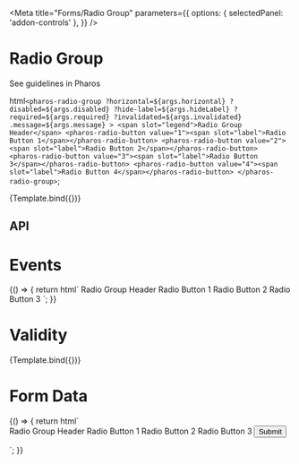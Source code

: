 

<Meta
  title="Forms/Radio Group"
  parameters={{
    options: { selectedPanel: 'addon-controls' },
  }}
/>

# Radio Group

<pharos-link href="https://pharos.jstor.org/components/radio-button" target="_blank">See guidelines in Pharos</pharos-link>

  html`
    <pharos-radio-group
      ?horizontal=${args.horizontal}
      ?disabled=${args.disabled}
      ?hide-label=${args.hideLabel}
      ?required=${args.required}
      ?invalidated=${args.invalidated}
      .message=${args.message}
    >
      <span slot="legend">Radio Group Header</span>
      <pharos-radio-button value="1"><span slot="label">Radio Button 1</span></pharos-radio-button>
      <pharos-radio-button value="2"><span slot="label">Radio Button 2</span></pharos-radio-button>
      <pharos-radio-button value="3"><span slot="label">Radio Button 3</span></pharos-radio-button>
      <pharos-radio-button value="4"><span slot="label">Radio Button 4</span></pharos-radio-button>
    </pharos-radio-group>
  `;

<Canvas withToolbar>
  <Story
    name="Base"
    argTypes={{
      hideLabel: { control: { type: 'boolean' }, defaultValue: false },
      horizontal: { control: { type: 'boolean' }, defaultValue: false },
    }}
  >
    {Template.bind({})}
  </Story>
</Canvas>

## API

<ArgsTable of="pharos-radio-group" />

# Events

<Canvas withToolbar>
  <Story name="Events">
    {() => {
      return html` <pharos-radio-group
        @change="${(e) => action('Change')(e.target.value)}"
        name="radio-group2"
      >
        <span slot="legend">Radio Group Header</span>
        <pharos-radio-button value="1"
          ><span slot="label">Radio Button 1</span></pharos-radio-button
        >
        <pharos-radio-button value="2" checked
          ><span slot="label">Radio Button 2</span></pharos-radio-button
        >
        <pharos-radio-button value="3"
          ><span slot="label">Radio Button 3</span></pharos-radio-button
        >
      </pharos-radio-group>`;
    }}
  </Story>
</Canvas>

# Validity

<Canvas withToolbar>
  <Story
    name="Validity"
    argTypes={{
      invalidated: { control: { type: 'boolean' }, defaultValue: true },
      required: { control: { type: 'boolean' }, defaultValue: true },
      message: {
        control: { type: 'text' },
        defaultValue: 'This field is required, please make a selection',
      },
    }}
  >
    {Template.bind({})}
  </Story>
</Canvas>

# Form Data

<Canvas withToolbar>
  <Story name="Form Data">
    {() => {
      return html`
        <form name="my-form" action="https://httpbin.org/post" method="POST">
          <pharos-radio-group
            @change="${(e) => action('Change')(e.target.value)}"
            name="radio-group4"
            required
          >
            <span slot="legend">Radio Group Header</span>
            <pharos-radio-button value="1"
              ><span slot="label">Radio Button 1</span></pharos-radio-button
            >
            <pharos-radio-button value="2"
              ><span slot="label">Radio Button 2</span></pharos-radio-button
            >
            <pharos-radio-button value="3"
              ><span slot="label">Radio Button 3</span></pharos-radio-button
            >
          </pharos-radio-group>
          <input
            type="submit"
            value="Submit"
            @click="${(e) => {
              e.preventDefault();
              const form = document.querySelector('form[name="my-form"]');
              const formData = createFormData(form);
              const xhr = new XMLHttpRequest();
              xhr.open('POST', 'https://httpbin.org/post', true);
              xhr.onload = function () {
                const response = JSON.parse(this.responseText);
                action('FormData')(JSON.stringify(response.form));
              };
              xhr.send(formData);
            }}"
          />
        </form>
      `;
    }}
  </Story>
</Canvas>

